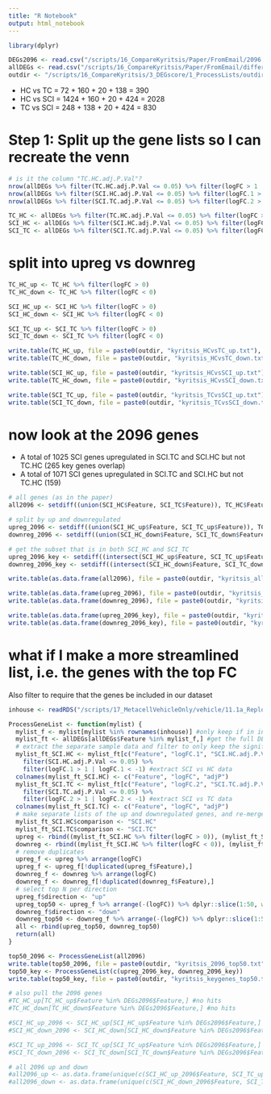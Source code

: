 ```yaml
---
title: "R Notebook"
output: html_notebook
---
```


```r
library(dplyr)
```


```r
DEGs2096 <- read.csv("/scripts/16_CompareKyritsis/Paper/FromEmail/2096 differentially expressed SCI genes.csv")
allDEGs <- read.csv("/scripts/16_CompareKyritsis/Paper/FromEmail/differential_gene_expression_all_contrasts.csv")
outdir <- "/scripts/16_CompareKyritsis/3_DEGscore/1_ProcessLists/outdir/"
```

* HC vs TC = 72 + 160 + 20 + 138 = 390
* HC vs SCI = 1424 + 160 + 20 + 424 = 2028 
* TC vs SCI = 248 + 138 + 20 + 424 = 830

# Step 1: Split up the gene lists so I can recreate the venn

```r
# is it the column "TC.HC.adj.P.Val"?
nrow(allDEGs %>% filter(TC.HC.adj.P.Val <= 0.05) %>% filter(logFC > 1 | logFC < -1)) #expect: 390 get: 390
nrow(allDEGs %>% filter(SCI.HC.adj.P.Val <= 0.05) %>% filter(logFC.1 > 1 | logFC.1 < -1)) #expect: 2028 get: 2028
nrow(allDEGs %>% filter(SCI.TC.adj.P.Val <= 0.05) %>% filter(logFC.2 > 1 | logFC.2 < -1)) #expect: 831 get: 830
```

```r
TC_HC <- allDEGs %>% filter(TC.HC.adj.P.Val <= 0.05) %>% filter(logFC > 1 | logFC < -1)
SCI_HC <- allDEGs %>% filter(SCI.HC.adj.P.Val <= 0.05) %>% filter(logFC.1 > 1 | logFC.1 < -1)
SCI_TC <- allDEGs %>% filter(SCI.TC.adj.P.Val <= 0.05) %>% filter(logFC.2 > 1 | logFC.2 < -1)
```


# split into upreg vs downreg

```r
TC_HC_up <- TC_HC %>% filter(logFC > 0)
TC_HC_down <- TC_HC %>% filter(logFC < 0)

SCI_HC_up <- SCI_HC %>% filter(logFC > 0)
SCI_HC_down <- SCI_HC %>% filter(logFC < 0)

SCI_TC_up <- SCI_TC %>% filter(logFC > 0)
SCI_TC_down <- SCI_TC %>% filter(logFC < 0)
```

```r
write.table(TC_HC_up, file = paste0(outdir, "kyritsis_HCvsTC_up.txt"), sep = "\t", quote = FALSE, col.names = NA)
write.table(TC_HC_down, file = paste0(outdir, "kyritsis_HCvsTC_down.txt"), sep = "\t", quote = FALSE, col.names = NA)

write.table(SCI_HC_up, file = paste0(outdir, "kyritsis_HCvsSCI_up.txt"), sep = "\t", quote = FALSE, col.names = NA)
write.table(TC_HC_down, file = paste0(outdir, "kyritsis_HCvsSCI_down.txt"), sep = "\t", quote = FALSE, col.names = NA)

write.table(SCI_TC_up, file = paste0(outdir, "kyritsis_TCvsSCI_up.txt"), sep = "\t", quote = FALSE, col.names = NA)
write.table(SCI_TC_down, file = paste0(outdir, "kyritsis_TCvsSCI_down.txt"), sep = "\t", quote = FALSE, col.names = NA)
```

# now look at the 2096 genes

* A total of 1025 SCI genes upregulated in SCI.TC and SCI.HC but not TC.HC (265 key genes overlap)
* A total of 1071 SCI genes upregulated in SCI.TC and SCI.HC but not TC.HC (159)

```r
# all genes (as in the paper)
all2096 <- setdiff((union(SCI_HC$Feature, SCI_TC$Feature)), TC_HC$Feature)

# split by up and downregulated
upreg_2096 <- setdiff((union(SCI_HC_up$Feature, SCI_TC_up$Feature)), TC_HC_up$Feature)
downreg_2096 <- setdiff((union(SCI_HC_down$Feature, SCI_TC_down$Feature)), TC_HC_down$Feature)

# get the subset that is in both SCI_HC and SCI_TC
upreg_2096_key <- setdiff((intersect(SCI_HC_up$Feature, SCI_TC_up$Feature)), TC_HC_up$Feature)
downreg_2096_key <- setdiff((intersect(SCI_HC_down$Feature, SCI_TC_down$Feature)), TC_HC_down$Feature)
```

```r
write.table(as.data.frame(all2096), file = paste0(outdir, "kyritsis_all2096.txt"), sep = "\t", quote = FALSE, col.names = NA)

write.table(as.data.frame(upreg_2096), file = paste0(outdir, "kyritsis_2096_upreg.txt"), sep = "\t", quote = FALSE, col.names = NA)
write.table(as.data.frame(downreg_2096), file = paste0(outdir, "kyritsis_2096_downreg.txt"), sep = "\t", quote = FALSE, col.names = NA)

write.table(as.data.frame(upreg_2096_key), file = paste0(outdir, "kyritsis_2096_upreg_KeyOverlap.txt"), sep = "\t", quote = FALSE, col.names = NA)
write.table(as.data.frame(downreg_2096_key), file = paste0(outdir, "kyritsis_2096_downreg_KeyOverlap.txt"), sep = "\t", quote = FALSE, col.names = NA)
```

# what if I make a more streamlined list, i.e. the genes with the top FC

Also filter to require that the genes be included in our dataset

```r
inhouse <- readRDS("/scripts/17_MetacellVehicleOnly/vehicle/11.1a_ReplotUMAP/out_obj/ReplotUMAP_Seurat.RDS")
```

```r
ProcessGeneList <- function(mylist) {
  mylist_f <- mylist[mylist %in% rownames(inhouse)] #only keep if in inhouse data
  mylist_ft <- allDEGs[allDEGs$Feature %in% mylist_f,] #get the full DE table
  # extract the separate sample data and filter to only keep the significant hits
  mylist_ft_SCI.HC <- mylist_ft[c("Feature", "logFC.1", "SCI.HC.adj.P.Val")] %>%
    filter(SCI.HC.adj.P.Val <= 0.05) %>%
    filter(logFC.1 > 1 | logFC.1 < -1) #extract SCI vs HC data
  colnames(mylist_ft_SCI.HC) <- c("Feature", "logFC", "adjP")
  mylist_ft_SCI.TC <- mylist_ft[c("Feature", "logFC.2", "SCI.TC.adj.P.Val")] %>%
    filter(SCI.TC.adj.P.Val <= 0.05) %>%
    filter(logFC.2 > 1 | logFC.2 < -1) #extract SCI vs TC data
  colnames(mylist_ft_SCI.TC) <- c("Feature", "logFC", "adjP")
  # make separate lists of the up and downregulated genes, and re-merge between samples
  mylist_ft_SCI.HC$comparison <- "SCI.HC"
  mylist_ft_SCI.TC$comparison <- "SCI.TC"
  upreg <- rbind((mylist_ft_SCI.HC %>% filter(logFC > 0)), (mylist_ft_SCI.TC %>% filter(logFC > 0)))
  downreg <- rbind((mylist_ft_SCI.HC %>% filter(logFC < 0)), (mylist_ft_SCI.TC %>% filter(logFC < 0)))
  # remove duplicates
  upreg_f <- upreg %>% arrange(logFC)
  upreg_f <- upreg_f[!duplicated(upreg_f$Feature),]
  downreg_f <- downreg %>% arrange(logFC)
  downreg_f <- downreg_f[!duplicated(downreg_f$Feature),]
  # select top N per direction
  upreg_f$direction <- "up"
  upreg_top50 <- upreg_f %>% arrange(-(logFC)) %>% dplyr::slice(1:50, with_ties = FALSE)
  downreg_f$direction <- "down"
  downreg_top50 <- downreg_f %>% arrange(-(logFC)) %>% dplyr::slice(1:50, with_ties = FALSE)
  all <- rbind(upreg_top50, downreg_top50)
  return(all)
}
```

```r
top50_2096 <- ProcessGeneList(all2096)
write.table(top50_2096, file = paste0(outdir, "kyritsis_2096_top50.txt"), sep = "\t", quote = FALSE, col.names = NA)
top50_key <- ProcessGeneList(c(upreg_2096_key, downreg_2096_key))
write.table(top50_key, file = paste0(outdir, "kyritsis_keygenes_top50.txt"), sep = "\t", quote = FALSE, col.names = NA)
```



```r
# also pull the 2096 genes
#TC_HC_up[TC_HC_up$Feature %in% DEGs2096$Feature,] #no hits
#TC_HC_down[TC_HC_down$Feature %in% DEGs2096$Feature,] #no hits

#SCI_HC_up_2096 <- SCI_HC_up[SCI_HC_up$Feature %in% DEGs2096$Feature,] #967
#SCI_HC_down_2096 <- SCI_HC_down[SCI_HC_down$Feature %in% DEGs2096$Feature,] #881 hits

#SCI_TC_up_2096 <- SCI_TC_up[SCI_TC_up$Feature %in% DEGs2096$Feature,] #323 hits
#SCI_TC_down_2096 <- SCI_TC_down[SCI_TC_down$Feature %in% DEGs2096$Feature,] #349 hits

# all 2096 up and down
#all2096_up <- as.data.frame(unique(c(SCI_HC_up_2096$Feature, SCI_TC_up_2096$Feature)))
#all2096_down <- as.data.frame(unique(c(SCI_HC_down_2096$Feature, SCI_TC_down_2096$Feature)))
```


